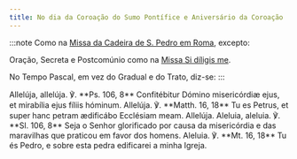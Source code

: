 ```yaml
---
title: No dia da Coroação do Sumo Pontífice e Aniversário da Coroação
---
```


:::note
Como na [Missa da Cadeira de S. Pedro em Roma](/missal/santos/02-22), excepto:

Oração, Secreta e Postcomúnio como na [Missa Si díligis me](/missal/comum/sumospontifices).

No Tempo Pascal, em vez do Gradual e do Trato, diz-se:
:::

<div class="side-by-side not-content">
  <span>
    Allelúja, allelúja. ℣. **Ps. 106, 8** Confitébitur Dómino misericórdiæ ejus,
    et mirabília ejus fíliis hóminum. Allelúja. ℣. **Matth. 16, 18** Tu es
    Petrus, et super hanc petram ædificábo Ecclésiam meam. Allelúja.
  </span>
  <span>
    Aleluia, aleluia. ℣. **Sl. 106, 8** Seja o Senhor glorificado por causa da
    misericórdia e das maravilhas que praticou em favor dos homens. Aleluia. ℣.
    **Mt. 16, 18** Tu és Pedro, e sobre esta pedra edificarei a minha Igreja.
  </span>
</div>
